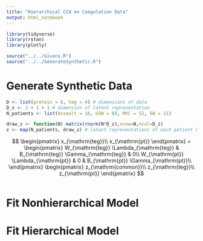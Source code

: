 ```yaml
---
title: "Hierarchical CCA on Coagulation Data"
output: html_notebook
---
```


```r
library(tidyverse)
library(rstan)
library(plotly)

source("../../Givens.R")
source("../../GenerateSynthetic.R")
```


# Generate Synthetic Data

```r
D <- list(protein = 6, teg = 4) # dimensions of data
D_z <- 2 + 1 + 1 # dimension of latent representation
N_patients <- list(Assault = 16, GSW = 85, MVC = 52, SW = 21)

draw_z <- function(N) matrix(rnorm(N*D_z),nrow=N,ncol=D_z)
z <- map(N_patients, draw_z) # latent representations of each patient by group
```


$$
\begin{pmatrix}
x_{\mathrm{teg}}\\
x_{\mathrm{pt}}
\end{pmatrix}
=
\begin{pmatrix}
W_{\mathrm{teg}} \Lambda_{\mathrm{teg}} & B_{\mathrm{teg}} \Gamma_{\mathrm{teg}} & 0\\
W_{\mathrm{pt}} \Lambda_{\mathrm{pt}} & 0 & B_{\mathrm{pt}} \Gamma_{\mathrm{pt}}\\
\end{pmatrix}
\begin{pmatrix}
z_{\mathrm{common}}\\
z_{\mathrm{teg}}\\
z_{\mathrm{pt}}
\end{pmatrix}
$$

```r

```

# Fit Nonhierarchical Model

# Fit Hierarchical Model



